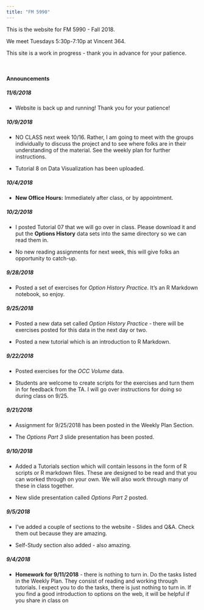 ```yaml
---
title: "FM 5990"
---
```


This is the website for FM 5990 - Fall 2018.

We meet Tuesdays 5:30p-7:10p at Vincent 364.

This site is a work in progress - thank you in advance for your patience.

&nbsp;

#### Announcements


##### 11/6/2018
- Website is back up and running!  Thank you for your patience!


##### 10/9/2018
- NO CLASS next week 10/16.  Rather, I am going to meet with the groups individually to discuss the project and to see where folks are in their understanding of the material. See the weekly plan for further instructions.

- Tutorial 8 on Data Visualization has been uploaded.  

##### 10/4/2018
- **New Office Hours:** Immediately after class, or by appointment.

##### 10/2/2018
- I posted Tutorial 07 that we will go over in class.  Please download it and put the **Options History** data sets into the same directory so we can read them in.

- No new reading assignments for next week, this will give folks an opportunity to catch-up.


##### 9/28/2018
- Posted a set of exercises for *Option History Practice*.  It's an R Markdown notebook, so enjoy.

##### 9/25/2018

- Posted a new data set called *Option History Practice* - there will be exercises posted for this data in the next day or two.

- Posted a new tutorial which is an introduction to R Markdown.

##### 9/22/2018

- Posted exercises for the *OCC Volume* data.

- Students are welcome to create scripts for the exercises and turn them in for feedback from the TA.  I will go over instructions for doing so during class on 9/25.

##### 9/21/2018

- Assignment for 9/25/2018 has been posted in the Weekly Plan Section.

- The *Options Part 3* slide presentation has been posted.

##### 9/10/2018

- Added a Tutorials section which will contain lessons in the form of R scripts or R markdown files.  These are designed to be read and that you can worked through on your own.  We will also work through many of these in class together.

- New slide presentation called *Options Part 2* posted.


##### 9/5/2018

- I've added a couple of sections to the website - Slides and Q&A.  Check them out because they are amazing.

- Self-Study section also added - also amazing.

##### 9/4/2018

- **Homework for 9/11/2018** - there is nothing to turn in. Do the tasks listed in the Weekly Plan.  They consist of reading and working through tutorials.  I expect you to do the tasks, there is just nothing to turn in.  If you find a good introduction to options on the web, it will be helpful if you share in class on 